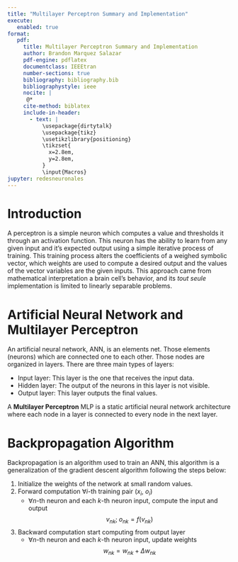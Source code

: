 ```yaml
---
title: "Multilayer Perceptron Summary and Implementation"
execute:
   enabled: true
format:
   pdf:
     title: Multilayer Perceptron Summary and Implementation
     author: Brandon Marquez Salazar
     pdf-engine: pdflatex
     documentclass: IEEEtran
     number-sections: true
     bibliography: bibliography.bib
     bibliographystyle: ieee
     nocite: |
      @*
     cite-method: biblatex
     include-in-header:
       - text: |
           \usepackage{dirtytalk}
           \usepackage{tikz}
           \usetikzlibrary{positioning}
           \tikzset{
             x=2.8em,
             y=2.8em,
           }
           \input{Macros}
jupyter: redesneuronales
---
```


# Introduction

A perceptron is a simple neuron which computes a value and thresholds it
through an activation function. This neuron has the ability to learn
from any given input and it's expected output using a simple iterative process
of training. This training process alters  the coefficients of a weighed
symbolic vector, which weights are used to compute a desired output and the
values of the vector variables are the given inputs.
This approach came from mathematical interpretation a brain cell's behavior,
and its _tout seule_ implementation is limited to linearly separable problems.


# Artificial Neural Network and Multilayer Perceptron

An artificial neural network, ANN, is an elements net. Those elements
(neurons) which are connected one to each other. Those nodes are organized
in layers. There are three main types of layers:

  * Input layer: This layer is the one that receives the input data.
  * Hidden layer: The output of the neurons in this layer is not visible.
  * Output layer: This layer outputs the final values.

A **Multilayer Perceptron** MLP  is a static artificial neural network
architecture where each node in a layer is connected to every node in the next
layer.

```{=latex}
\begin{center}
\input{./MLP_TIKZ_Diag}
\end{center}
```

# Backpropagation Algorithm

Backpropagation is an algorithm used to train an ANN, this algorithm is a
generalization of the gradient descent algorithm following the steps below:

  1. Initialize the weights of the network at small random values.
  2. Forward computation $\forall i$-th training pair ($x_i$, $o_i$)
     * $\forall n$-th neuron and each $k$-th neuron input, compute the input and output
       $$v_{nk};\; o_{nk} = f(v_{nk})$$
  3. Backward computation start computing from output layer
     * $\forall n$-th neuron and each $k$-th neuron input, update weights
       $$w_{nk} = w_{nk} + \Delta w_{nk} $$
